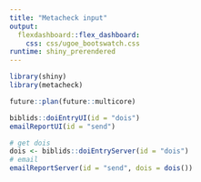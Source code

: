 ```yaml
---
title: "Metacheck input"
output: 
  flexdashboard::flex_dashboard:
    css: css/ugoe_bootswatch.css
runtime: shiny_prerendered
---
```


```r
library(shiny)
library(metacheck)
```

```r
future::plan(future::multicore)
```


```r
biblids::doiEntryUI(id = "dois")
emailReportUI(id = "send")
```

```r
# get dois
dois <- biblids::doiEntryServer(id = "dois")
# email
emailReportServer(id = "send", dois = dois())
```
